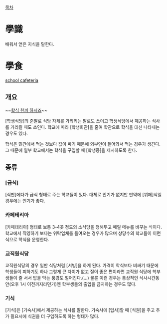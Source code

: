 [[목차]]

= 學識 =
배워서 얻은 지식을 말한다.

= 學食 =
[http://englishsamsam.tistory.com/181 school cafeteria]
== 개요 ==
~~[[국내야구 갤러리|학식 한끼 하시죠]]~~

[학생식당]의 준말로 식당 자체를 가리키는 말로도 쓰이고 학생식당에서 제공하는 식사를 가리킬 때도 쓰인다. 학교에 따라 [학생회관]을 줄여 학관으로 학식을 대신 나타내는 경우도 있다.

학식은 민간에서 먹는 것보다 값이 싸기 때문에 외부인이 들어와서 먹는 경우가 생긴다. 그 때문에 일부 학교에서는 학식을 구입할 때 [학생증]을 제시하도록 한다.
== 종류 ==
=== [급식] ===
[식판]에다가 급식 형태로 주는 학교들이 있다. 대체로 인기가 없지만 만약에 [뷔페]식일 경우에는 인기가 좋다. 
=== 카페테리아 ===
[카페테리아] 형태로 보통 3-4곳 정도의 소식당을 정해두고 매일 메뉴를 바꾸는 식이다. 학교에서 직영하기 보다는 위탁업체를 들여오는 경우가 많으며 상당수의 학교들이 이런 식으로 학식을 운영한다.
=== 교직원식당 ===
교직원식당의 경우 일반 식당처럼 [서빙]을 하게 된다. 가격이 학식보다 비싸기 때문에 학생들이 피하기도 하나 그렇게 큰 차이가 없고 질이 좋은 편이라면 교직원 식당에 학부생들이 줄 서서 밥을 막는 풍경도 벌어진다.(...) 물론 이런 경우는 통상적인 식사시간동안(오후 1시 이전까지라던가)엔 학부생들의 출입을 금지하는 경우도 많다.
=== 기식 ===
[기식]은 [기숙사]에서 제공하는 식사를 말한다. 기숙사에 [입사]할 때 [식권]을 주고 추가 필요시에 식권을 더 구입하도록 하는 형태가 많다.
